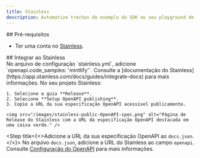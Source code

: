 ```yaml
---
title: Stainless
description: Automatize trechos de exemplo do SDK no seu playground de API
---
```


<div id="prerequisites">
  ## Pré-requisitos
</div>

* Ter uma conta no [Stainless](https://app.stainless.com).

<div id="integrate-with-stainless">
  ## Integrar ao Stainless
</div>

<Steps>
  <Step title="Configurar a decoração do OpenAPI no Stainless.">
    No arquivo de configuração `stainless.yml`, adicione `openapi.code_samples: 'mintlify'`. Consulte a [documentação do Stainless](https://app.stainless.com/docs/guides/integrate-docs) para mais informações.
  </Step>

  <Step title="Publicar a URL da sua especificação OpenAPI.">
    No seu projeto Stainless:

    1. Selecione a guia **Release**.
    2. Selecione **Setup OpenAPI publishing**.
    3. Copie a URL da sua especificação OpenAPI acessível publicamente.

    <img src="/images/stainless-public-OpenAPI-spec.png" alt="Página de Release do Stainless com a URL da especificação OpenAPI destacada em uma caixa verde." />
  </Step>

  <Step title={<>Adicione a URL da sua especificação OpenAPI ao <code>docs.json</code>.</>}>
    No arquivo `docs.json`, adicione a URL do Stainless ao campo `openapi`. Consulte [Configuração do OpenAPI](/pt-BR/api-playground/openapi-setup) para mais informações.
  </Step>
</Steps>